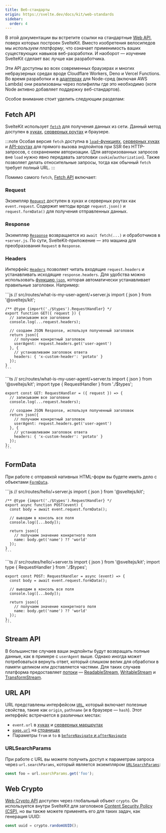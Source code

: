 ```yaml
---
title: Веб-стандарты
origin: https://svelte.dev/docs/kit/web-standards
sidebar:
  order: 4
---
```


В этой документации вы встретите ссылки на стандартные [Web API](https://developer.mozilla.org/ru/docs/Web/API), поверх которых построен SvelteKit. Вместо изобретения велосипедов мы _используем платформу_, что означает применимость ваших существующих навыков веб-разработки. И наоборот — изучение SvelteKit сделает вас лучше как разработчика.

Эти API доступны во всех современных браузерах и многих небраузерных средах вроде Cloudflare Workers, Deno и Vercel Functions. Во время разработки и в [адаптерах](https://svelte.dev/docs/kit/adapters) для Node-сред (включая AWS Lambda) они реализованы через полифиллы где это необходимо (хотя Node активно добавляет поддержку веб-стандартов).

Особое внимание стоит уделить следующим разделам:

## Fetch API

SvelteKit использует [`fetch`](https://developer.mozilla.org/ru/docs/Web/API/fetch) для получения данных из сети. Данный метод доступен в [хуках](https://svelte.dev/docs/kit/hooks), [серверных роутах](/kit/core-concepts/routing#server) и браузере.

:::note
Особая версия `fetch` доступна в [`load`-функциях](https://svelte.dev/docs/kit/load), [серверных хуках](https://svelte.dev/docs/kit/hooks#Server-hooks) и [API-роутах](/kit/core-concepts/routing#server) для прямого вызова эндпойнтов при SSR без HTTP-запросов, с сохранением авторизации. (Для авторизованных запросов вне `load` нужно явно передавать заголовки `cookie`/`authorization`). Также позволяет делать относительные запросы, тогда как обычный `fetch` требует полный URL.
:::

Помимо самого `fetch`, [Fetch API](https://developer.mozilla.org/ru/docs/Web/API/Fetch_API) включает:

### Request

Экземпляр [`Request`](https://developer.mozilla.org/ru/docs/Web/API/Request) доступен в хуках и серверных роутах как `event.request`. Содержит методы вроде `request.json()` и `request.formData()` для получения отправленных данных.

### Response

Экземпляр [`Response`](https://developer.mozilla.org/ru/docs/Web/API/Response) возвращается из `await fetch(...)` и обработчиков в `+server.js`. По сути, SvelteKit-приложение — это машина для преобразования `Request` в `Response`.

### Headers

Интерфейс [`Headers`](https://developer.mozilla.org/ru/docs/Web/API/Headers) позволяет читать входящие `request.headers` и устанавливать исходящие `response.headers`. Для удобства можно использовать [функцию `json`](https://svelte.dev/docs/kit/@sveltejs-kit#json), которая автоматически устанавливает правильные заголовки. Например:


<Tabs syncKey="lang">
  <TabItem label="JS">
    ```js
    // src/routes/what-is-my-user-agent/+server.js
    import { json } from '@sveltejs/kit';

    /** @type {import('./$types').RequestHandler} */
    export function GET({ request }) {
      // записываем все заголовки
      console.log(...request.headers);

      // создаем JSON Response, используя полученный заголовок
      return json({
        // получаем конкретный заголовок
        userAgent: request.headers.get('user-agent')
      }, {
        // устанавливаем заголовок ответа
        headers: { 'x-custom-header': 'potato' }
      });
    }
    ```
  </TabItem>
  <TabItem label="TS">
    ```ts
    // src/routes/what-is-my-user-agent/+server.ts
    import { json } from '@sveltejs/kit';
    import type { RequestHandler } from './$types';

    export const GET: RequestHandler = ({ request }) => {
      // записываем все заголовки
      console.log(...request.headers);

      // создаем JSON Response, используя полученный заголовок
      return json({
        // получаем конкретный заголовок
        userAgent: request.headers.get('user-agent')
      }, {
        // устанавливаем заголовок ответа
        headers: { 'x-custom-header': 'potato' }
      });
    };
    ```
  </TabItem>
</Tabs>

## FormData

При работе с отправкой нативных HTML-форм вы будете иметь дело с объектами [`FormData`](https://developer.mozilla.org/ru/docs/Web/API/FormData).

<Tabs syncKey="lang">
  <TabItem label="JS">
    ```js
    // src/routes/hello/+server.js
    import { json } from '@sveltejs/kit';

    /** @type {import('./$types').RequestHandler} */
    export async function POST(event) {
      const body = await event.request.formData();

      // выводим в консоль все поля
      console.log([...body]);

      return json({
        // получаем значение конкретного поля
        name: body.get('name') ?? 'world'
      });
    }
    ```
  </TabItem>
  <TabItem label="TS">
    ```ts
    // src/routes/hello/+server.ts
    import { json } from '@sveltejs/kit';
    import type { RequestHandler } from './$types';

    export const POST: RequestHandler = async (event) => {
      const body = await event.request.formData();

      // выводим в консоль все поля
      console.log([...body]);

      return json({
        // получаем значение конкретного поля
        name: body.get('name') ?? 'world'
      });
    };
    ```
  </TabItem>
</Tabs>

## Stream API

В большинстве случаев ваши эндпойнты будут возвращать полные данные, как в примере с `userAgent` выше. Однако иногда может потребоваться вернуть ответ, который слишком велик для обработки в памяти целиком или доставляется частями. Для таких случаев платформа предоставляет [потоки](https://developer.mozilla.org/ru/docs/Web/API/Streams_API) — [ReadableStream](https://developer.mozilla.org/ru/docs/Web/API/ReadableStream), [WritableStream](https://developer.mozilla.org/ru/docs/Web/API/WritableStream) и [TransformStream](https://developer.mozilla.org/ru/docs/Web/API/TransformStream).

## URL API

URL представлены интерфейсом [`URL`](https://developer.mozilla.org/ru/docs/Web/API/URL), который включает полезные свойства, такие как `origin`, `pathname` (и в браузере — `hash`). Этот интерфейс встречается в различных местах:
- `event.url` в [хуках](https://svelte.dev/docs/kit/hooks) и [серверных маршрутах](/kit/core-concepts/routing#server)
- [`page.url`](https://svelte.dev/docs/kit/$app-state) на [страницах](/kit/core-concepts/routing#page)
- Параметры `from` и `to` в [`beforeNavigate` и `afterNavigate`](https://svelte.dev/docs/kit/$app-navigation)

### URLSearchParams

При работе с URL вы можете получить доступ к параметрам запроса через `url.searchParams`, который является экземпляром [`URLSearchParams`](https://developer.mozilla.org/ru/docs/Web/API/URLSearchParams):

```js
const foo = url.searchParams.get('foo');
```

## Web Crypto

[Web Crypto API](https://developer.mozilla.org/ru/docs/Web/API/Web_Crypto_API) доступен через глобальный объект `crypto`. Он используется внутри SvelteKit для заголовков [Content Security Policy (CSP)](https://svelte.dev/docs/kit/configuration#csp), но вы также можете применять его для таких задач, как генерация UUID:

```js
const uuid = crypto.randomUUID();
```
